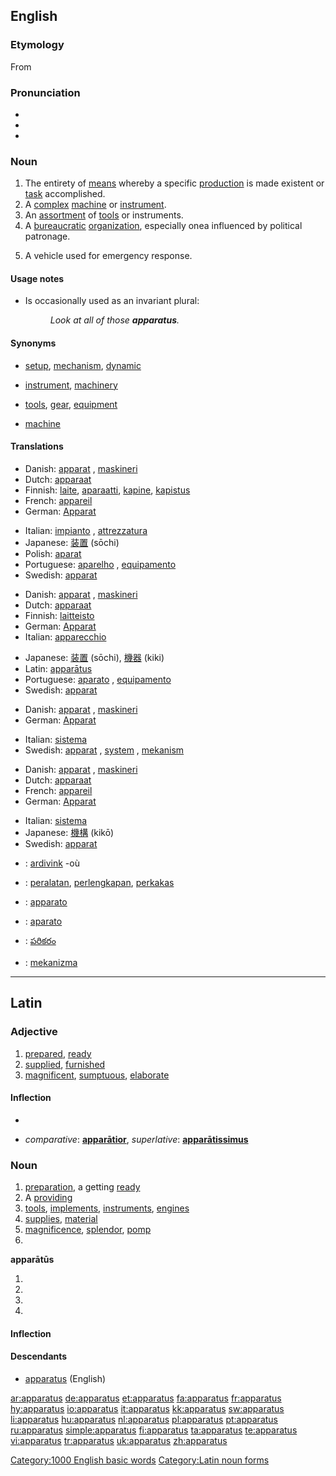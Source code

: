 ==English==

===Etymology===
From {{etyl|la}} {{term|lang=la|apparatus|apparātus}}

===Pronunciation===
* {{IPA|/æ.pəˈɹæ.təs/, (rare) /æ.pəˈɹeɪ.təs/|/æpəɹɑːtəs/}}
* {{audio|en-us-apparatus.ogg|Audio (US)}}
* {{rhymes|eɪtəs}}

===Noun===
{{en-noun|pl=apparatuses|pl2=apparatus}}

# The entirety of [[means]] whereby a specific [[production]] is made existent or [[task]] accomplished.
# A [[complex]] [[machine]] or [[instrument]].
# An [[assortment]] of [[tool]]s or instruments.
# A [[bureaucratic]] [[organization]], especially onea influenced by political patronage.
# {{firefighting}} A vehicle used for emergency response.

====Usage notes====
*Is occasionally used as an invariant plural:
*:''Look at all of those '''apparatus'''.''

====Synonyms====
* {{sense|entirety of means}} [[setup]], [[mechanism]], [[dynamic]]
* {{sense|complex machine}} [[instrument]], [[machinery]]
* {{sense|assortment of tools}} [[tool]]s, [[gear]], [[equipment]]
* {{sense|political patronage organization}} [[machine]]

====Translations====
{{trans-top|a complex machine or instrument}}
* Danish: [[apparat]] {{n}}, [[maskineri]] {{n}}
* Dutch: [[apparaat]]
* Finnish: [[laite]], [[aparaatti]], [[kapine]], [[kapistus]]
* French: [[appareil]] {{m}}
* German: [[Apparat]] {{m}}
{{trans-mid}}
* Italian: [[impianto]] {{m}}, [[attrezzatura]] {{f}}
* Japanese: [[装置]] (sōchi)
* Polish: [[aparat]] {{m}}
* Portuguese: [[aparelho]] {{m}}, [[equipamento]] {{m}}
* Swedish: [[apparat]] {{c}}
{{trans-bottom}}

{{trans-top|an assortment of tools or instruments}}
* Danish: [[apparat]] {{n}}, [[maskineri]] {{n}}
* Dutch: [[apparaat]]
* Finnish: [[laitteisto]] {{p}}
* German: [[Apparat]] {{m}}
* Italian: [[apparecchio]] {{m}}
{{trans-mid}}
* Japanese: [[装置]] (sōchi), [[機器]] (kiki)
* Latin: [[#Latin|apparātus]] {{m}}
* Portuguese: [[aparato]] {{m}}, [[equipamento]] {{m}}
* Swedish: [[apparat]] {{c}}
{{trans-bottom}}

{{trans-top|a given system of procedures}}
* Danish: [[apparat]] {{n}}, [[maskineri]] {{n}}
* German: [[Apparat]] {{m}}
{{trans-mid}}
* Italian: [[sistema]] {{f}}
* Swedish: [[apparat]] {{c}}, [[system]] {{n}}, [[mekanism]] {{c}}
{{trans-bottom}}

{{trans-top|a bureaucratic organization}}
* Danish: [[apparat]] {{n}}, [[maskineri]] {{n}}
* Dutch: [[apparaat]]
* French: [[appareil]] {{m}}
* German: [[Apparat]] {{m}}
{{trans-mid}}
* Italian: [[sistema]] {{f}}
* Japanese: [[機構]] (kikō)
* Swedish: [[apparat]] {{c}}
{{trans-bottom}}

{{trans-top|a vehicle used for emergency response}}
{{trans-mid}}
{{trans-bottom}}

{{checktrans-top}}
* {{ttbc|Breton}}: [[ardivink]] {{m}} -où
* {{ttbc|Indonesian}}: [[alat|peralatan]], [[lengkap|perlengkapan]], [[perkakas]]
* {{ttbc|Interlingua}}: [[apparato]]
{{checktrans-mid}}
* {{ttbc|Spanish}}: [[aparato]]
* {{ttbc|Telugu}}: [[పరికరం]]
* {{ttbc|Turkish}}: [[mekanizma]]
{{checktrans-bottom}}

[[Category:1000 English basic words]]

----

==Latin==

===Adjective===
{{la-adj-1&2|apparātus|apparata|apparāta|apparatum|apparātum}}

# [[prepared]], [[ready]]
# [[supplied]], [[furnished]]
# [[magnificent]], [[sumptuous]], [[elaborate]]

====Inflection====
* {{ladecl1&2}}
{{la-decl-1&2|apparat|apparāt}}

* ''comparative'': '''[[apparatior|apparātior]]''', ''superlative'': '''[[aparatissimus|apparātissimus]]'''

===Noun===
{{la-noun|apparātus|apparatus|apparātūs|m|fourth}}

# [[preparation]], a getting [[ready]]
# A [[providing]]
# [[tool]]s, [[implement]]s, [[instrument]]s, [[engine]]s
# [[supply|supplies]], [[material]]
# [[magnificence]], [[splendor]], [[pomp]]
# {{inflection of|apparatus|apparātus|voc|s|lang=la}}

'''apparātūs''' {{m}}
# {{inflection of|apparatus|apparātus|gen|s|lang=la}}
# {{inflection of|apparatus|apparātus|nom|p|lang=la}}
# {{inflection of|apparatus|apparātus|acc|p|lang=la}}
# {{inflection of|apparatus|apparātus|voc|p|lang=la}}

====Inflection====
{{ladecl4}}
{{la-decl-4th|apparat|apparāt}}

====Descendants====
* [[#English|apparatus]] (English)

[[Category:Latin noun forms]]

[[ar:apparatus]]
[[de:apparatus]]
[[et:apparatus]]
[[fa:apparatus]]
[[fr:apparatus]]
[[hy:apparatus]]
[[io:apparatus]]
[[it:apparatus]]
[[kk:apparatus]]
[[sw:apparatus]]
[[li:apparatus]]
[[hu:apparatus]]
[[nl:apparatus]]
[[pl:apparatus]]
[[pt:apparatus]]
[[ru:apparatus]]
[[simple:apparatus]]
[[fi:apparatus]]
[[ta:apparatus]]
[[te:apparatus]]
[[vi:apparatus]]
[[tr:apparatus]]
[[uk:apparatus]]
[[zh:apparatus]]